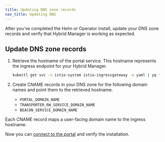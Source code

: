 ```yaml
---
title: Updating DNS zone records
nav_title: Updating DNS
---
```


After you've completed the Helm or Operator install, update your DNS zone records and verify that Hybrid Manager is working as expected.

## Update DNS zone records

1.  Retrieve the hostname of the portal service.
    This hostname represents the ingress endpoint for your Hybrid Manager.

    ```bash
    kubectl get svc -n istio-system istio-ingressgateway -o yaml | yq '.status.loadBalancer.ingress[0].hostname'
    ```

1.  Create CNAME records in your DNS zone for the following domain names and point them to the retrieved hostname.

    -   `PORTAL_DOMAIN_NAME`
    -   `TRANSPORTER_RW_SERVICE_DOMAIN_NAME`
    -   `BEACON_SERVICE_DOMAIN_NAME`

Each CNAME record maps a user-facing domain name to the ingress hostname.

Now you can [connect to the portal](../portalconnection.mdx) and verify the installation.